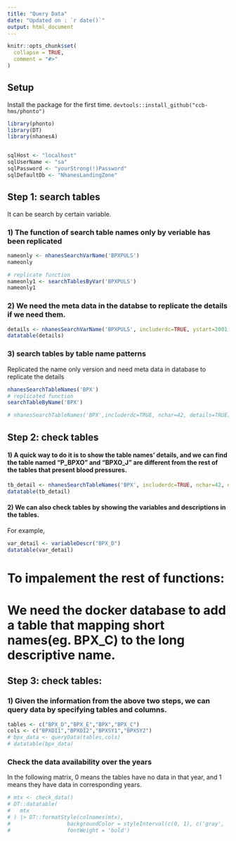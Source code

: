 ```yaml
---
title: "Query Data"
date: "Updated on : `r date()`"
output: html_document
---
```



```r
knitr::opts_chunk$set(
  collapse = TRUE,
  comment = "#>"
)
```


## Setup 
Install the package for the first time.
`devtools::install_github("ccb-hms/phonto")`

```r
library(phonto)
library(DT)
library(nhanesA)


sqlHost <- "localhost"
sqlUserName <- "sa"
sqlPassword <- "yourStrong(!)Password"
sqlDefaultDb <- "NhanesLandingZone"

```


## Step 1: search tables

It can be search by certain variable.

### 1) The function of search table names only by veriable has been replicated
```r
nameonly <- nhanesSearchVarName('BPXPULS')
nameonly

# replicate function
nameonly1 <- searchTablesByVar('BPXPULS')
nameonly1
```

### 2) We need the meta data in the databse to replicate the details if we need them.
```r
details <- nhanesSearchVarName('BPXPULS', includerdc=TRUE, ystart=2001, ystop=2008, nchar=20,namesonly=F)
datatable(details)
```




### 3) search tables by table name patterns
Replicated the name only version and need meta data in database to replicate the details
```r
nhanesSearchTableNames('BPX')
# replicated function
searchTableByName('BPX')

# nhanesSearchTableNames('BPX',includerdc=TRUE, nchar=42, details=TRUE)
```


## Step 2: check tables

#### 1) A quick way to do it is to show the table names' details, and we can find the table named "P_BPXO" and "BPXO_J" are different from the rest of the tables that present blood pressures.
```r
tb_detail <- nhanesSearchTableNames('BPX', includerdc=TRUE, nchar=42, details=TRUE)
datatable(tb_detail)
```
#### 2) We can also check tables by showing the variables and descriptions in the tables.
For example,
```r
var_detail <- variableDescr("BPX_D")
datatable(var_detail)
```

# To impalement the rest of functions: 
# We need the docker database to add a table that mapping short names(eg. BPX_C) to the long descriptive name.

## Step 3: check tables: 


### 1) Given the information from the above two steps, we can query data by specifying tables and columns.

```r
tables <- c("BPX_D","BPX_E","BPX","BPX_C")
cols <- c("BPXDI1","BPXDI2","BPXSY1","BPXSY2")
# bpx_data <- queryData(tables,cols)
# datatable(bpx_data)

```


### Check the data availability over the years
In the following matrix, 0 means the tables have no data in that year, and 1 means they have data in corresponding years.

```r

# mtx <- check_data()
# DT::datatable(
#   mtx
# ) |> DT::formatStyle(colnames(mtx),
#                  backgroundColor = styleInterval(c(0, 1), c('gray', 'red',"white")),
#                  fontWeight = 'bold')

```



